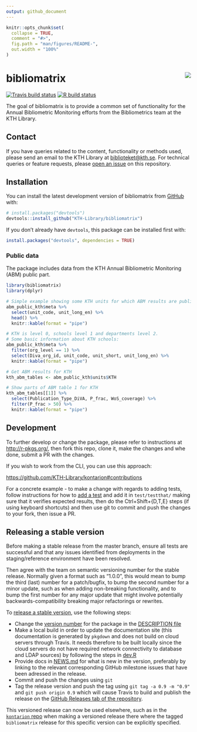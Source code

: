 ```yaml
---
output: github_document
---
```


<!-- README.md is generated from README.Rmd. Please edit that file -->

```r
knitr::opts_chunk$set(
  collapse = TRUE,
  comment = "#>",
  fig.path = "man/figures/README-",
  out.width = "100%"
)
```

# bibliomatrix <img src="man/figures/sticker.png" align="right" />

<!-- badges: start -->
[![Travis build status](https://travis-ci.org/KTH-Library/bibliomatrix.svg?branch=master)](https://travis-ci.org/KTH-Library/bibliomatrix)
[![R build status](https://github.com/KTH-Library/bibliomatrix/workflows/R-CMD-check/badge.svg)](https://github.com/KTH-Library/bibliomatrix/actions)
<!-- badges: end -->

The goal of bibliomatrix is to provide a common set of functionality for the Annual Bibliometric Monitoring efforts from the Bibliometrics team at the KTH Library.

## Contact

If you have queries related to the content, functionality or methods used, please send an email to the KTH Library at [biblioteket@kth.se](mailto:biblioteket@kth.se). For technical queries or feature requests, please [open an issue](https://github.com/KTH-Library/bibliomatrix/issues) on this repository.

## Installation

You can install the latest development version of bibliomatrix from [GitHub](https://KTH-Library.github.com/bibliomatrix) with:

``` r
# install.packages("devtools")
devtools::install_github("KTH-Library/bibliomatrix")
```

If you don't already have `devtools`, this package can be installed first with:

``` r
install.packages("devtools", dependencies = TRUE)
```

### Public data

The package includes data from the KTH Annual Bibliometric Monitoring (ABM) public part.

```r
library(bibliomatrix)
library(dplyr)

# Simple example showing some KTH units for which ABM results are public
abm_public_kth$meta %>%
  select(unit_code, unit_long_en) %>%
  head() %>%
  knitr::kable(format = "pipe")

# KTH is level 0, schools level 1 and departments level 2.
# Some basic information about KTH schools:
abm_public_kth$meta %>%
  filter(org_level == 1) %>%
  select(Diva_org_id, unit_code, unit_short, unit_long_en) %>%
  knitr::kable(format = "pipe")

# Get ABM results for KTH
kth_abm_tables <- abm_public_kth$units$KTH

# Show parts of ABM table 1 for KTH
kth_abm_tables[[1]] %>%
  select(Publication_Type_DiVA, P_frac, WoS_coverage) %>%
  filter(P_frac > 50) %>%
  knitr::kable(format = "pipe")
```

## Development

To further develop or change the package, please refer to instructions at <http://r-pkgs.org/>, then fork this repo, clone it, make the changes and whe done, submit a PR with the changes.

If you wish to work from the CLI, you can use this approach:

<https://github.com/KTH-Library/kontarion#contributions>

For a concrete example - to make a change with regards to adding tests, follow instructions for how to [add a test](https://r-pkgs.org/tests.html) and add it in `test/testthat/` making sure that it verifies expected results, then do the Ctrl+Shift+{D,T,E} steps (if using keyboard shortcuts) and then use git to commit and push the changes to your fork, then issue a PR.

## Releasing a stable version

Before making a stable release from the master branch, ensure all tests are successful and that any issues identified from deployments in the staging/reference environment have been resolved. 

Then agree with the team on semantic versioning number for the stable release. Normally given a format such as "1.0.0", this would mean to bump the third (last) number for a patch/bugfix, to bump the second number for a minor update, such as when adding non-breaking functionality, and to bump the first number for any major update that might involve potentially backwards-compatibility breaking major refactorings or rewrites.

To [release a stable version](http://r-pkgs.had.co.nz/release.html), use the following steps:

- Change the [version number](http://r-pkgs.had.co.nz/release.html#release-version) for the package in the [DESCRIPTION file](DESCRIPTION)
- Make a local build in order to update the documentation site (this documentation is generated by `pkgdown` and does not build on cloud servers through Travis. It needs therefore to be built locally since the cloud servers do not have required network connectivity to database and LDAP sources) by following the steps in [dev.R](dev.R)
- Provide docs in [NEWS.md](http://r-pkgs.had.co.nz/release.html#news) for what is new in the version, preferably by linking to the relevant corresponding GitHub milestone issues that have been adressed in the release.
- Commit and push the changes using `git`
- Tag the release version and push the tag using `git tag -a 0.9 -m "0.9"` and `git push origin 0.9` which will cause Travis to build and publish the release on the [GitHub Releases tab of the repository](/releases).

This versioned release can now be used elsewhere, such as in the [`kontarion` repo](https://github.com/KTH-Library/kontarion) when making a versioned release there where the tagged `bibliomatrix` release for this specific version can be explicitly specified.
